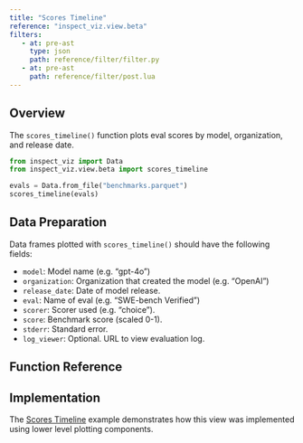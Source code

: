 ```yaml
---
title: "Scores Timeline"
reference: "inspect_viz.view.beta"
filters: 
   - at: pre-ast
     type: json
     path: reference/filter/filter.py
   - at: pre-ast
     path: reference/filter/post.lua
---
```


## Overview

The `scores_timeline()` function plots eval scores by model, organization, and release date.

```python
from inspect_viz import Data
from inspect_viz.view.beta import scores_timeline

evals = Data.from_file("benchmarks.parquet")
scores_timeline(evals)
```


## Data Preparation

Data frames plotted with `scores_timeline()` should have the following fields:

- `model`: Model name (e.g. "gpt-4o")
- `organization`: Organization that created the model (e.g. "OpenAI")
- `release_date`: Date of model release.
- `eval`: Name of eval (e.g. "SWE-bench Verified")
- `scorer`: Scorer used (e.g. "choice").
- `score`: Benchmark score (scaled 0-1).
- `stderr`: Standard error.
- `log_viewer`: Optional. URL to view evaluation log.


## Function Reference {reference="scores_timeline"}

## Implementation

The [Scores Timeline](examples/inspect/scores-timeline/index.qmd) example demonstrates how this view was implemented using lower level plotting components.


